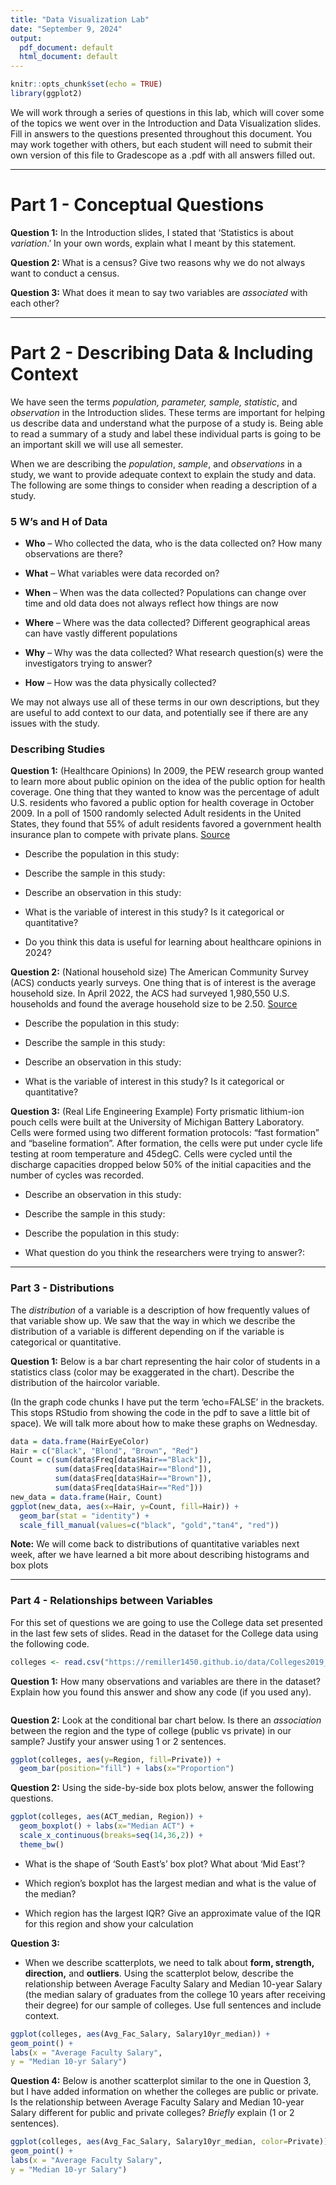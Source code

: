 ---
title: "Data Visualization Lab"
date: "September 9, 2024"
output:
  pdf_document: default
  html_document: default
---

```{r setup, include=FALSE}
knitr::opts_chunk$set(echo = TRUE)
library(ggplot2)
```

We will work through a series of questions in this lab, which will cover some of the topics we went over in the Introduction and Data Visualization slides. Fill in answers to the questions presented throughout this document. You may work together with others, but each student will need to submit their own version of this file to Gradescope as a .pdf with all answers filled out.

---

# Part 1 - Conceptual Questions

**Question 1:** In the Introduction slides, I stated that 'Statistics is about *variation*.' In your own words, explain what I meant by this statement.

**Question 2:** What is a census? Give two reasons why we do not always want to conduct a census.

**Question 3:** What does it mean to say two variables are *associated* with each other?
  
---

# Part 2 - Describing Data & Including Context

We have seen the terms *population, parameter, sample, statistic*, and *observation* in the Introduction slides. These terms are important for helping us describe data and understand what the purpose of a study is. Being able to read a summary of a study and label these individual parts is going to be an important skill we will use all semester. 

When we are describing the *population*, *sample*, and *observations* in a study, we want to provide adequate context to explain the study and data. The following are some things to consider when reading a description of a study.

### 5 W's and H of Data
* **Who** -- Who collected the data, who is the data collected on? How many observations are there?

* **What** -- What variables were data recorded on?

* **When** -- When was the data collected? Populations can change over time and old data does not always reflect how things are now

* **Where** -- Where was the data collected? Different     geographical areas can have vastly different populations

* **Why** -- Why was the data collected? What research question(s) were the investigators trying to answer?

* **How** -- How was the data physically collected?

We may not always use all of these terms in our own descriptions, but they are useful to add context to our data, and potentially see if there are any issues with the study.

### Describing Studies

**Question 1:** (Healthcare Opinions) In 2009, the PEW research group wanted to learn more about public opinion on the idea of the public option for health coverage. One thing that they wanted to know was the percentage of adult U.S. residents who favored a public option for health coverage in October 2009. In a poll of 1500 randomly selected Adult residents in the United States, they found that 55% of adult residents favored a government health insurance plan to compete with private plans. [Source](https://www.pewresearch.org/politics/2009/10/08/section-2-opinions-of-health-care-proposals/) 

* Describe the population in this study:

* Describe the sample in this study:

* Describe an observation in this study: 

* What is the variable of interest in this study? Is it categorical or quantitative?

* Do you think this data is useful for learning about healthcare opinions in 2024?

**Question 2:** (National household size) The American Community Survey (ACS) conducts yearly surveys. One thing that is of interest is the average household size. In April 2022, the ACS had surveyed 1,980,550 U.S. households and found the average household size to be 2.50. [Source](https://data.census.gov/table/ACSDP1Y2022.DP02) 

* Describe the population in this study:

* Describe the sample in this study:

* Describe an observation in this study: 

* What is the variable of interest in this study? Is it categorical or quantitative?

**Question 3:** (Real Life Engineering Example) Forty prismatic lithium-ion pouch cells were built at the University of Michigan Battery Laboratory. Cells were formed using two different formation protocols: "fast formation" and "baseline formation". After formation, the cells were put under cycle life testing at room temperature and 45degC. Cells were cycled until the discharge capacities dropped below 50% of the initial capacities and the number of cycles was recorded.

* Describe an observation in this study:

* Describe the sample in this study:

* Describe the population in this study:

* What question do you think the researchers were trying to answer?:

---

### Part 3 - Distributions

The *distribution* of a variable is a description of how frequently values of that variable show up. We saw that the way in which we describe the distribution of a variable is different depending on if the variable is categorical or quantitative. 

**Question 1:** Below is a bar chart representing the hair color of students in a statistics class (color may be exaggerated in the chart). Describe the distribution of the haircolor variable. 

(In the graph code chunks I have put the term 'echo=FALSE' in the brackets. This stops RStudio from showing the code in the pdf to save a little bit of space). We will talk more about how to make these graphs on Wednesday.

```{r, echo=F}
data = data.frame(HairEyeColor)
Hair = c("Black", "Blond", "Brown", "Red")
Count = c(sum(data$Freq[data$Hair=="Black"]),
          sum(data$Freq[data$Hair=="Blond"]),
          sum(data$Freq[data$Hair=="Brown"]),
          sum(data$Freq[data$Hair=="Red"]))
new_data = data.frame(Hair, Count)
ggplot(new_data, aes(x=Hair, y=Count, fill=Hair)) +
  geom_bar(stat = "identity") +
  scale_fill_manual(values=c("black", "gold","tan4", "red"))
```

**Note:** We will come back to distributions of quantitative variables next week, after we have learned a bit more about describing histograms and box plots

---

### Part 4 - Relationships between Variables

For this set of questions we are going to use the College data set presented in the last few sets of slides. Read in the dataset for the College data using the following code.

```{r}
colleges <- read.csv("https://remiller1450.github.io/data/Colleges2019_Complete.csv")
```

**Question 1:** How many observations and variables are there in the dataset? Explain how you found this answer and show any code (if you used any). 

```{r}
```


**Question 2:** Look at the conditional bar chart below. Is there an *association* between the region and the type of college (public vs private) in our sample? Justify your answer using 1 or 2 sentences.

```{r, echo=FALSE}
ggplot(colleges, aes(y=Region, fill=Private)) +
  geom_bar(position="fill") + labs(x="Proportion")
```

**Question 2:** Using the side-by-side box plots below, answer the following questions.

```{r, echo=FALSE}

ggplot(colleges, aes(ACT_median, Region)) +
  geom_boxplot() + labs(x="Median ACT") +
  scale_x_continuous(breaks=seq(14,36,2)) +
  theme_bw()
```

* What is the shape of 'South East's' box plot? What about 'Mid East'?

* Which region's boxplot has the largest median and what is the value of the median? 

* Which region has the largest IQR? Give an approximate value of the IQR for this region and show your calculation

**Question 3:** 

* When we describe scatterplots, we need to talk about **form, strength, direction,** and **outliers**. Using the scatterplot below, describe the relationship between Average Faculty Salary and Median 10-year Salary (the median salary of graduates from the college 10 years after receiving their degree) for our sample of colleges. Use full sentences and include context.

```{r, echo=FALSE}
ggplot(colleges, aes(Avg_Fac_Salary, Salary10yr_median)) +
geom_point() +
labs(x = "Average Faculty Salary",
y = "Median 10-yr Salary")
```

**Question 4:** Below is another scatterplot similar to the one in Question 3, but I have added information on whether the colleges are public or private. Is the relationship between Average Faculty Salary and Median 10-year Salary different for public and private colleges? *Briefly* explain (1 or 2 sentences).

```{r, echo=FALSE}
ggplot(colleges, aes(Avg_Fac_Salary, Salary10yr_median, color=Private)) +
geom_point() +
labs(x = "Average Faculty Salary",
y = "Median 10-yr Salary")
```

